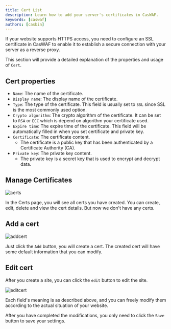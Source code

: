 ```yaml
---
title: Cert List
description: Learn how to add your server's certificates in CasWAF.
keywords: [caswaf]
authors: [casbin]
---
```

If your website supports HTTPS access, you need to configure an SSL certificate in CasWAF to enable it to establish a secure connection with your server as a reverse proxy.

This section will provide a detailed explanation of the properties and usage of `Cert`.

## Cert properties

- `Name`: The name of the certificate.
- `Display name`: The display name of the certificate.
- `Type`: The type of the certificate. This field is usually set to `SSL` since SSL is the most commonly used option.
- `Crypto algorithm`: The crypto algorithm of the certificate. It can be set to `RSA` or `ECC` which is depend on algorithm your certificate used.
- `Expire time`: The expire time of the certificate. This field will be automatically filled in when you set certificate and private key.
- `Certificate`: The certificate content.
  - The certificate is a public key that has been authenticated by a Certificate Authority (CA).
- `Private key`: The private key content.
  - The private key is a secret key that is used to encrypt and decrypt data.

## Manage Certificates

![certs](/img/certs/certs.png)

In the Certs page, you will see all certs you have created. You can create, edit, delete and view the cert details. But now we don't have any certs.

## Add a cert

![addcert](/img/certs/addcert.png)

Just click the `Add` button, you will create a cert. The created cert will have some default information that you can modify.

## Edit cert

After you create a site, you can click the `edit` button to edit the site.

![editcert](/img/certs/editcert.png)

Each field's meaning is as described above, and you can freely modify them according to the actual situation of your website.

After you have completed the modifications, you only need to click the `Save` button to save your settings.

